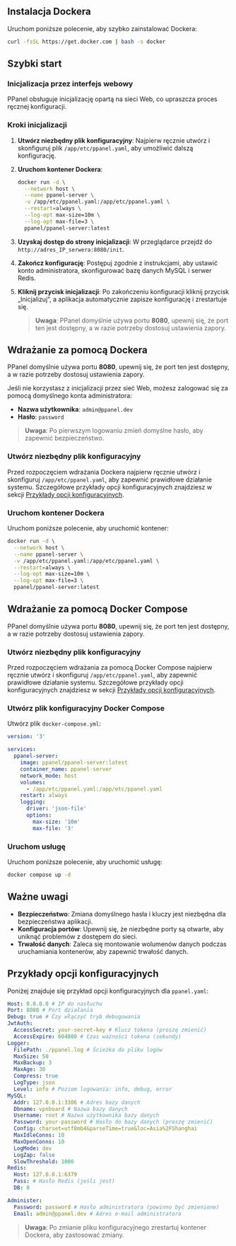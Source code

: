 ## Instalacja Dockera

Uruchom poniższe polecenie, aby szybko zainstalować Dockera:

```sh
curl -fsSL https://get.docker.com | bash -s docker
```

## Szybki start

### Inicjalizacja przez interfejs webowy

PPanel obsługuje inicjalizację opartą na sieci Web, co upraszcza proces ręcznej konfiguracji.

### Kroki inicjalizacji

1. **Utwórz niezbędny plik konfiguracyjny**: Najpierw ręcznie utwórz i skonfiguruj plik `/app/etc/ppanel.yaml`, aby umożliwić dalszą konfigurację.

2. **Uruchom kontener Dockera**:

   ```sh
   docker run -d \
     --network host \
     --name ppanel-server \
     -v /app/etc/ppanel.yaml:/app/etc/ppanel.yaml \
     --restart=always \
     --log-opt max-size=10m \
     --log-opt max-file=3 \
     ppanel/ppanel-server:latest
   ```

3. **Uzyskaj dostęp do strony inicjalizacji**: W przeglądarce przejdź do `http://adres_IP_serwera:8080/init`.

4. **Zakończ konfigurację**: Postępuj zgodnie z instrukcjami, aby ustawić konto administratora, skonfigurować bazę danych MySQL i serwer Redis.

5. **Kliknij przycisk inicjalizacji**: Po zakończeniu konfiguracji kliknij przycisk „Inicjalizuj”, a aplikacja automatycznie zapisze konfigurację i zrestartuje się.

   > **Uwaga**: PPanel domyślnie używa portu **8080**, upewnij się, że port ten jest dostępny, a w razie potrzeby dostosuj ustawienia zapory.

## Wdrażanie za pomocą Dockera

PPanel domyślnie używa portu **8080**, upewnij się, że port ten jest dostępny, a w razie potrzeby dostosuj ustawienia zapory.

Jeśli nie korzystasz z inicjalizacji przez sieć Web, możesz zalogować się za pomocą domyślnego konta administratora:

- **Nazwa użytkownika**: `admin@ppanel.dev`
- **Hasło**: `password`

> **Uwaga**: Po pierwszym logowaniu zmień domyślne hasło, aby zapewnić bezpieczeństwo.

### Utwórz niezbędny plik konfiguracyjny

Przed rozpoczęciem wdrażania Dockera najpierw ręcznie utwórz i skonfiguruj `/app/etc/ppanel.yaml`, aby zapewnić prawidłowe działanie systemu. Szczegółowe przykłady opcji konfiguracyjnych znajdziesz w sekcji [Przykłady opcji konfiguracyjnych](#przykłady-opcji-konfiguracyjnych).

### Uruchom kontener Dockera

Uruchom poniższe polecenie, aby uruchomić kontener:

```sh
docker run -d \
  --network host \
  --name ppanel-server \
  -v /app/etc/ppanel.yaml:/app/etc/ppanel.yaml \
  --restart=always \
  --log-opt max-size=10m \
  --log-opt max-file=3 \
  ppanel/ppanel-server:latest
```

## Wdrażanie za pomocą Docker Compose

PPanel domyślnie używa portu **8080**, upewnij się, że port ten jest dostępny, a w razie potrzeby dostosuj ustawienia zapory.

### Utwórz niezbędny plik konfiguracyjny

Przed rozpoczęciem wdrażania za pomocą Docker Compose najpierw ręcznie utwórz i skonfiguruj `/app/etc/ppanel.yaml`, aby zapewnić prawidłowe działanie systemu. Szczegółowe przykłady opcji konfiguracyjnych znajdziesz w sekcji [Przykłady opcji konfiguracyjnych](#przykłady-opcji-konfiguracyjnych).

### Utwórz plik konfiguracyjny Docker Compose

Utwórz plik `docker-compose.yml`:

```yaml
version: '3'

services:
  ppanel-server:
    image: ppanel/ppanel-server:latest
    container_name: ppanel-server
    network_mode: host
    volumes:
      - /app/etc/ppanel.yaml:/app/etc/ppanel.yaml
    restart: always
    logging:
      driver: 'json-file'
      options:
        max-size: '10m'
        max-file: '3'
```

### Uruchom usługę

Uruchom poniższe polecenie, aby uruchomić usługę:

```sh
docker compose up -d
```

## Ważne uwagi

- **Bezpieczeństwo**: Zmiana domyślnego hasła i kluczy jest niezbędna dla bezpieczeństwa aplikacji.
- **Konfiguracja portów**: Upewnij się, że niezbędne porty są otwarte, aby uniknąć problemów z dostępem do sieci.
- **Trwałość danych**: Zaleca się montowanie wolumenów danych podczas uruchamiania kontenerów, aby zapewnić trwałość danych.

## Przykłady opcji konfiguracyjnych

Poniżej znajduje się przykład opcji konfiguracyjnych dla `ppanel.yaml`:

```yaml
Host: 0.0.0.0 # IP do nasłuchu
Port: 8080 # Port działania
Debug: true # Czy włączyć tryb debugowania
JwtAuth:
  AccessSecret: your-secret-key # Klucz tokena (proszę zmienić)
  AccessExpire: 604800 # Czas ważności tokena (sekundy)
Logger:
  FilePath: ./ppanel.log # Ścieżka do pliku logów
  MaxSize: 50
  MaxBackup: 3
  MaxAge: 30
  Compress: true
  LogType: json
  Level: info # Poziom logowania: info, debug, error
MySQL:
  Addr: 127.0.0.1:3306 # Adres bazy danych
  Dbname: vpnboard # Nazwa bazy danych
  Username: root # Nazwa użytkownika bazy danych
  Password: your-password # Hasło do bazy danych (proszę zmienić)
  Config: charset=utf8mb4&parseTime=true&loc=Asia%2FShanghai
  MaxIdleConns: 10
  MaxOpenConns: 10
  LogMode: dev
  LogZap: false
  SlowThreshold: 1000
Redis:
  Host: 127.0.0.1:6379
  Pass: # Hasło Redis (jeśli jest)
  DB: 0

Administer:
  Password: password # Hasło administratora (powinno być zmienione)
  Email: admin@ppanel.dev # Adres e-mail administratora
```

> **Uwaga**: Po zmianie pliku konfiguracyjnego zrestartuj kontener Dockera, aby zastosować zmiany.


<Giscus />
